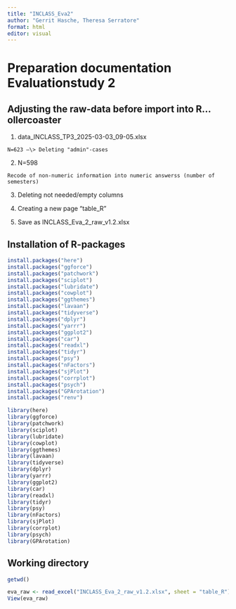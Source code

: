 ```yaml
---
title: "INCLASS_Eva2"
author: "Gerrit Hasche, Theresa Serratore"
format: html
editor: visual
---
```


# Preparation documentation Evaluationstudy 2

## Adjusting the raw-data before import into R...ollercoaster

1.  data_INCLASS_TP3_2025-03-03_09-05.xlsx

```         
N=623 –\> Deleting "admin"-cases
```

2.  N=598

```         
Recode of non-numeric information into numeric answerss (number of semesters)
```

3.  Deleting not needed/empty columns

4.  Creating a new page "table_R"

5.  Save as INCLASS_Eva_2_raw_v1.2.xlsx

## Installation of R-packages

```r
install.packages("here")
install.packages("ggforce")
install.packages("patchwork")
install.packages("sciplot")
install.packages("lubridate")
install.packages("cowplot")
install.packages("ggthemes")
install.packages("lavaan")
install.packages("tidyverse")
install.packages("dplyr")
install.packages("yarrr")
install.packages("ggplot2")
install.packages("car")
install.packages("readxl")
install.packages("tidyr")
install.packages("psy")
install.packages("nFactors")
install.packages("sjPlot")
install.packages("corrplot")
install.packages("psych")
install.packages("GPArotation")
install.packages("renv")
```

```r

library(here)
library(ggforce)
library(patchwork)
library(sciplot)
library(lubridate)
library(cowplot)
library(ggthemes)
library(lavaan)
library(tidyverse)
library(dplyr) 
library(yarrr)
library(ggplot2)
library(car)
library(readxl)
library(tidyr)
library(psy)
library(nFactors)
library(sjPlot)
library(corrplot)
library(psych)
library(GPArotation)
```

## Working directory

```r
getwd()

```

```r

eva_raw <- read_excel("INCLASS_Eva_2_raw_v1.2.xlsx", sheet = "table_R")
View(eva_raw)
```
